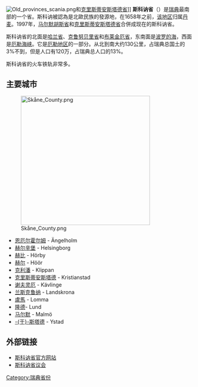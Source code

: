 {{noteTA
|T=zh-hans:斯科讷省; zh-hant:斯堪尼省
|1=zh-hans:斯科讷; zh-hant:斯堪尼
|2=zh-hans:马尔默; zh-hant:馬爾摩
|3=zh-hans:厄勒海峡; zh-hant:松德海峽
}}
{{About|瑞典南部現時的一個省份|瑞典南部的一個舊省|斯科訥}}
{{Infobox Sweden lon
| 名称 = 斯科讷省
| 瑞典语名称 = Skåne län
| 徽章 = Skåne län vapen.svg
| 地图 = FC-Skåne, Sweden.png 
| 代码 = M
| 首府 = 马尔默
| 面积 = 11027 
| 面积排名 = 10
| 水域面积 = 
| 人口 = 1,184,500
| population_as_of = （2006-12-31[http://www.scb.se/Pages/TableAndChart____193256.aspx]）
| 人口排名 = 3
| 人口密度 = 107
| 建立时间 = 1997
}}
[[File:Old_provinces_scania.png|thumb]]和[[克里斯蒂安斯塔德省|克里斯蒂安斯塔德省]]]]
'''斯科讷省'''（{{lang-sv|'''Skåne län'''}}）是[[瑞典|瑞典]]最南部的一个省。斯科讷被認為是北歐民族的發源地，在1658年之前，[[斯科訥|该地区]]归属[[丹麦|丹麦]]。1997年，[[馬爾默胡斯省|马尔默胡斯省]]和[[克里斯蒂安斯塔德省|克里斯蒂安斯塔德省]]合併成现在的斯科讷省。

斯科讷省的北面是[[哈兰省|哈兰省]]、[[克鲁努贝里省|克鲁努贝里省]]和[[布莱金厄省|布莱金厄省]]，东南面是[[波罗的海|波罗的海]]，西面是[[厄勒海峡|厄勒海峡]]。它是[[厄勒地区|厄勒地区]]的一部分。从北到南大约130公里，占瑞典总国土的3%不到，但是人口有120万，占瑞典总人口的13%。

斯科讷省的火车铁轨非常多。

== 主要城市 ==
[[File:Skåne_County.png|350px]]
* [[恩厄尔霍尔姆|恩厄尔霍尔姆]]  - Ängelholm 
* [[赫尔辛堡|赫尔辛堡]] - Helsingborg
* [[赫比市|赫比]] - Hörby
* [[赫尔市|赫尔]] - Höör
* [[克利潘市|克利潘]] - Klippan
* [[克里斯蒂安斯塔德|克里斯蒂安斯塔德]] - Kristianstad
* [[谢夫灵厄市|谢夫灵厄]] - Kävlinge
* [[兰斯克鲁纳|兰斯克鲁纳]] - Landskrona
* [[卢马市|盧馬]] - Lomma
* [[隆德|隆德]]- Lund
* [[马尔默|马尔默]] - Malmö
* [[于斯塔德|-{于}-斯塔德]] - Ystad

== 外部链接 ==
* [https://web.archive.org/web/20090917062856/http://www.m.lst.se/ 斯科讷省官方网站]
* [http://www.skane.se/ 斯科讷省议会] {{Wayback|url=http://www.skane.se/ |date=20090303113753 }}

{{Swedish Counties}}

[[Category:瑞典省份|Category:瑞典省份]]